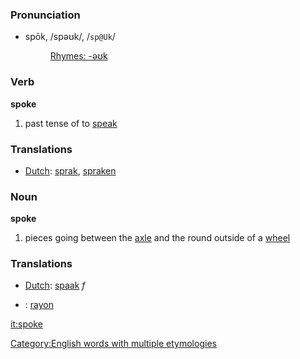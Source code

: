 ===Pronunciation===
*spōk, /spəʊk/, /<tt>sp@Uk</tt>/
*:[[Rhymes:English:-əʊk|Rhymes: -əʊk]]

=== Verb ===

'''spoke'''

# past tense of to [[speak]]

=== Translations ===
*[[Dutch]]: [[sprak]], [[spraken]]

=== Noun ===

'''spoke'''

# pieces going between the [[axle]] and the round outside of a [[wheel]]

=== Translations ===
*[[Dutch]]: [[spaak]] ''f''
*{{fr}}: [[rayon]]
[[Category:English words with multiple etymologies]]

[[it:spoke]]
